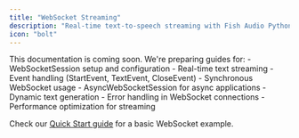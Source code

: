 ```yaml
---
title: "WebSocket Streaming"
description: "Real-time text-to-speech streaming with Fish Audio Python SDK"
icon: "bolt"
---
```


<Note>
This documentation is coming soon. We're preparing guides for:
- WebSocketSession setup and configuration
- Real-time text streaming
- Event handling (StartEvent, TextEvent, CloseEvent)
- Synchronous WebSocket usage
- AsyncWebSocketSession for async applications
- Dynamic text generation
- Error handling in WebSocket connections
- Performance optimization for streaming
</Note>

Check our [Quick Start guide](/developer-platform/sdks/python/quickstart#websocket-streaming) for a basic WebSocket example.